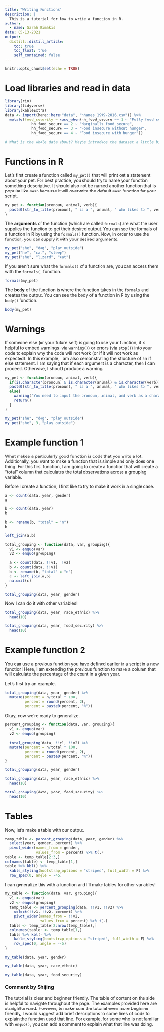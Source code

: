 ```yaml
---
title: "Writing Functions"
description: |
  This is a tutorial for how to write a function in R.
author:
  - name: Sarah Dimakis
date: 05-13-2021
output:
  distill::distill_article:
    toc: true
    toc_float: true
    self_contained: false
---
```



```r
knitr::opts_chunk$set(echo = TRUE)
```

# Load libraries and read in data

```r

library(rio)
library(tidyverse)
library(kableExtra)
data <- import(here::here("data", "nhanes_1999-2016.csv")) %>% 
  mutate(food_security = case_when(hh_food_secure == 1 ~ "Fully food secure",
            hh_food_secure == 2 ~ "Marginally food secure",
            hh_food_secure == 3 ~ "Food insecure without hunger",
            hh_food_secure == 4 ~ "Food insecure with hunger"))

# What is the whole data about? Maybe introduce the dataset a little bit?
```

# Functions in R

Let's first create a function called `my_pet()` that will print out a statement about your pet. For best practice, you should try to name your function something descriptive. It should also not be named another function that is popular like `mean` because it will overwrite the default `mean` function for your script.

```r
my_pet <- function(pronoun, animal, verb){
  paste0(str_to_title(pronoun), " is a ", animal, " who likes to ", verb, ".")
}

```

The **arguments** of the function (which are called `formals`) are what the user supplies the function to get their desired output. You can see the formals of a function in R by using the `formals()` function. Now, in order to use the function, you can supply it with your desired arguments.



```r
my_pet("she", "dog", "play outside")
my_pet("he", "cat", "sleep")
my_pet("she", "lizard", "eat")

```

If you aren't sure what the `formals()` of a function are, you can access them with the `formals()` function.

```r
formals(my_pet)
```

The **body** of the function is where the function takes in the `formals` and creates the output. You can see the body of a function in R by using the `body()` function.

```r
body(my_pet)
```


# Warnings

If someone else (or your future self) is going to use your function, it is helpful to embed warnings (via `warning()`) or errors (via `stop()`) into your code to explain why the code will not work (or if it will not work as expected). In this example, I am also demonstrating the structure of an if else statement. I am saying that if each argument is a character, then I can proceed. Otherwise, I should produce a warning. 


```r
my_pet <- function(pronoun, animal, verb){
  if(is.character(pronoun) & is.character(animal) & is.character(verb)){
  paste0(str_to_title(pronoun), " is a ", animal, " who likes to ", verb, ".")}
  else{
    warning("You need to input the pronoun, animal, and verb as a character variable. Returning Null.")
    return()
  }
}

my_pet("she", "dog", "play outside")
my_pet("she", 3, "play outside")


```


# Example function 1

What makes a particularly good function is code that you write a lot. Additionally, you want to make a function that is simple and only does one thing. For this first function, I am going to create a function that will create a "total" column that calculates the total observations across a grouping variable.

Before I create a function, I first like to try to make it work in a single case.

```r
a <- count(data, year, gender)
a

b <- count(data, year)
b

b <- rename(b, "total" = "n")
b

left_join(a,b)
```

```r
total_grouping <- function(data, var, grouping){
  v1 <- enquo(var) 
  v2 <- enquo(grouping)
  
  a <- count(data, !!v1, !!v2)
  b <- count(data, !!v1)
  b <- rename(b, "total" = "n")
  c <- left_join(a,b)
  na.omit(c)
}
```

```r
total_grouping(data, year, gender)
```

Now I can do it with other variables!

```r
total_grouping(data, year, race_ethnic) %>% 
  head(10)

total_grouping(data, year, food_security) %>% 
  head(10)
```

# Example function 2

You can use a previous function you have defined earlier in a script in a new function! Here, I am extending the previous function to make a column that will calculate the percentage of the count in a given year. 

Let's first try an example.

```r
total_grouping(data, year, gender) %>% 
  mutate(percent = n/total * 100,
         percent = round(percent, 2),
         percent = paste0(percent, "%"))

```

Okay, now we're ready to generalize.
```r
percent_grouping <- function(data, var, grouping){
  v1 <- enquo(var) 
  v2 <- enquo(grouping)
  
  total_grouping(data, !!v1, !!v2) %>% 
  mutate(percent = n/total * 100,
         percent = round(percent, 2),
         percent = paste0(percent, "%")) 
}


```

```r
total_grouping(data, year, gender)

total_grouping(data, year, race_ethnic) %>% 
  head(10)

total_grouping(data, year, food_security) %>% 
  head(10)

```

# Tables

Now, let's make a table with our output.

```r
temp_table <- percent_grouping(data, year, gender) %>% 
  select(year, gender, percent) %>% 
  pivot_wider(names_from = gender,
              values_from = percent) %>% t(.)
table <- temp_table[2:3,]
colnames(table) <- temp_table[1,] 
table %>% kbl() %>% 
  kable_styling(bootstrap_options = "striped", full_width = F) %>% 
  row_spec(0, angle = -45)


```


I can generalize this with a function and I'll make tables for other variables! 

```r
my_table <- function(data, var, grouping){
  v1 <- enquo(var) 
  v2 <- enquo(grouping)
  temp_table <- percent_grouping(data, !!v1, !!v2) %>% 
    select(!!v1, !!v2, percent) %>% 
    pivot_wider(names_from = !!v2,
                values_from = percent) %>% t(.)
  table <- temp_table[2:nrow(temp_table),]
  colnames(table) <- temp_table[1,] 
  table %>% kbl() %>% 
    kable_styling(bootstrap_options = "striped", full_width = F) %>% 
    row_spec(0, angle = -45)
}

```

```r
my_table(data, year, gender)

my_table(data, year, race_ethnic)

my_table(data, year, food_security)
```

### Comment by Shijing 

The tutorial is clear and beginner friendly. The table of content on the side is helpful to navigate throughout the page. The examples provided here are straightforward. However, to make sure the tutorial even more beginner friendly, I would suggest add brief descriptions to some lines of code to explain the function used that line. For example, for some who is not familiar with `enquo()`, you can add a comment to explain what that line was doing. 